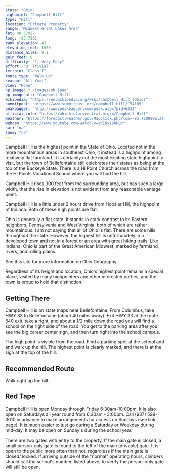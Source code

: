 ```yaml
---
state: "Ohio"
highpoint: "Campbell Hill"
type: "Hill"
location: "Private Property"
range: "Midwest-Great Lakes Area"
lat: 40.37027
long: -83.7201
rank_elevation: 43
elevation_feet: 1550
distance_miles: 0.1
gain_feet: 0
difficulty: "1, Very Easy"
effort: "0, Trivial"
terrain: "Class I"
route_type: "Walk Up"
season: "All Year"
view: "None"
hp_image: "./images/oh.jpeg"
hp_image_alt: "Campbell Hill"
wikipedia: "https://en.wikipedia.org/wiki/Campbell_Hill_(Ohio)"
summitpost: "https://www.summitpost.org/campbell-hill/154109"
peakbagger: "http://www.peakbagger.com/peak.aspx?pid=6532"
official_info: "https://ohiohistorycentral.org/w/Campbell_Hill"
weather: "https://forecast.weather.gov/MapClick.php?lon=-83.720089&lat=40.370328"
webcam: "https://www.youtube.com/watch?v=gKIKxz68DOc"
sar: "na"
snow: "na"
---
```


Campbell Hill is the highest point in the State of Ohio. Located not in the more mountainous areas in southeast Ohio, it instead is a highpoint among relatively flat farmland. It is certainly not the most exciting state highpoint to visit, but the town of Bellefontaine still celebrates their status as being at the top of the Buckeye State. There is a Hi Point Church across the road from the Hi Points Vocational School where you will find the hill.

Campbell Hill rises 300 feet from the surrounding area, but has such a large width, that the rise in elevation is not evident from any reasonable vantage point.

Campbell Hill is a little under 2 hours drive from Hoosier Hill, the highpoint of Indiana. Both of these high points are flat.

Ohio is generally a flat state. It stands in stark contrast to its Eastern neighbors, Pennsylvania and West Virginia, both of which are rather mountainous. I am not saying that all of Ohio is flat. There are some hills throughout the state. However, the highest hill is unfortunately in a developed town and not in a forest or an area with great hiking trails. Like Indiana, Ohio is part of the Great American Midwest; marked by farmland, rivers, and rolling plains.

See this site for more information on Ohio Geography.

Regardless of its height and location, Ohio's highest point remains a special place, visited by many highpointers and other interested parties, and the town is proud to hold that distinction.

## Getting There
Campbell Hill is on state maps near Bellefontaine. From Columbus, take HWY 33 to Bellefontaine (about 40 miles away). Exit HWY 33 at the route 540 exit, take a right, and about a 1/2 mile down the road you will find a school on the right side of the road. You get to the parking area after you see the big career center sign, and then turn right into the school campus.

The high point is visible from the road. Find a parking spot at the school and and walk up the hill. The highest point is clearly marked, and there is at the sign at the top of the hill.

## Recommended Route
Walk right up the hill.

## Red Tape
Campbell Hill is open Monday through Friday 6:30am-10:00pm. It is also open on Saturdays all year round from 6:30am - 3:00pm. Call (937) 599-3010 in advance to make arrangements for access on Sundays (see link page). It is much easier to just go during a Saturday or Weekday during mid-day.  It may be open on Sunday's during the school year.

There are two gates with entry to the property. If the main gate is closed, a small person-only gate is found to the left of the main (drivable) gate. It is open to the public more often than not, regardless if the main gate is closed/ locked. If arriving outside of the "normal" operating hours, climbers should call the school's number, listed above, to verify the person-only gate will still be open.
